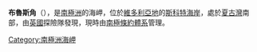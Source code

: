 {{Coord|76|8|S|162|26|E|source:GNIS|display=title}}

'''布魯斯角'''（{{lang-en|Bruce Point}}），是[[南極洲|南極洲]]的海岬，位於[[維多利亞地|維多利亞地]]的[[斯科特海岸|斯科特海岸]]，處於[[夏古灣|夏古灣]]南部，由[[英國|英國]]探險隊發現，現時由[[南極條約體系|南極條約體系]]管理。

{{DEFAULTSORT:Bruce Point}}
[[Category:南極洲海岬|Category:南極洲海岬]]


{{ScottCoast-geo-stub}}